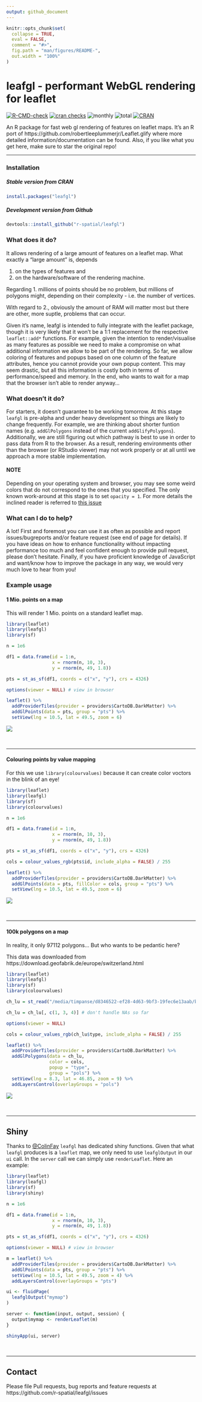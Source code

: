 ```yaml
---
output: github_document
---
```


```r
knitr::opts_chunk$set(
  collapse = TRUE,
  eval = FALSE,
  comment = "#>",
  fig.path = "man/figures/README-",
  out.width = "100%"
)
```

# leafgl - performant WebGL rendering for leaflet

[![R-CMD-check](https://github.com/r-spatial/leafgl/workflows/R-CMD-check/badge.svg)](https://github.com/r-spatial/leafgl/actions)
[![cran checks](https://badges.cranchecks.info/worst/leafgl.svg)](https://cran.r-project.org/web/checks/check_results_leafgl.html)
![monthly](http://cranlogs.r-pkg.org/badges/leafgl)
![total](http://cranlogs.r-pkg.org/badges/grand-total/leafgl)
[![CRAN](http://www.r-pkg.org/badges/version/leafgl?color=009999)](https://cran.r-project.org/package=leafgl)

An R package for fast web gl rendering of features on leaflet maps.
It's an R port of https://github.com/robertleeplummerjr/Leaflet.glify where 
more detailed information/documentation can be found. Also, if you like 
what you get here, make sure to star the original repo!

-----

### Installation

##### Stable version from CRAN

```r
install.packages("leafgl")
```

##### Development version from Github

```r
devtools::install_github("r-spatial/leafgl")
```


### What does it do?

It allows rendering of a large amount of features on a leaflet map. 
What exactly a "large amount" is, depends 

1. on the types of features and
2. on the hardware/software of the rendering machine. 

Regarding 1. millions of points should be no problem, but millions 
of polygons might, depending on their complexity - i.e. the number of 
vertices.

With regard to 2., obviously the amount of RAM will matter most but
there are other, more suptle, problems that can occur. 

Given it's name, leafgl is intended to fully integrate with the 
leaflet package, though it is very likely that it won't be a 1:1
replacement for the respective `leaflet::add*` functions. For example, 
given the intention to render/visualise as many features as possible we
need to make a compromise on what additional information we allow to be 
part of the rendering. So far, we allow coloring of features and popups
based on one column of the feature attributes, hence you cannot provide 
your own popup content. This may seem drastic, but all this information 
is costly both in terms of performance/speed and memory. In the end, who
wants to wait for a map that the browser isn't able to render anyway...

### What doesn't it do?

For starters, it doesn't guarantee to be working tomorrow. At this stage
`leafgl` is pre-alpha and under heavy development so things are 
likely to change frequently. For example, we are thinking about shorter 
funtion names (e.g. `addGlPolygons` instead of the current 
`addGlifyPolygons`). Additionally, we are still figuring out which 
pathway is best to use in order to pass data from R to the browser. As
a result, rendering environments other than the browser (or RStudio 
viewer) may not work properly or at all until we approach a more stable 
implementation.

#### NOTE

Depending on your operating system and browser, you may
see some weird colors that do not correspond to the ones that you
specified. The only known work-around at this stage is to set `opacity = 1`. 
For more details the inclined reader is referred to [this issue](https://github.com/r-spatial/leafgl/issues/4)

### What can I do to help?

A lot! First and foremost you can use it as often as possible and report
issues/bugreports and/or feature request (see end of page for details). 
If you have ideas on how to enhance functionality without impacting
performance too much and feel confident enough to provide pull
request, please don't hesitate. Finally, if you have proficient 
knowledge of JavaScript and want/know how to improve the package in any 
way, we would very much love to hear from you!

### Example usage

#### 1 Mio. points on a map

This will render 1 Mio. points on a standard leaflet map. 

```r
library(leaflet)
library(leafgl)
library(sf)

n = 1e6

df1 = data.frame(id = 1:n,
                 x = rnorm(n, 10, 3),
                 y = rnorm(n, 49, 1.8))

pts = st_as_sf(df1, coords = c("x", "y"), crs = 4326)

options(viewer = NULL) # view in browser

leaflet() %>%
  addProviderTiles(provider = providers$CartoDB.DarkMatter) %>%
  addGlPoints(data = pts, group = "pts") %>%
  setView(lng = 10.5, lat = 49.5, zoom = 6)

```

![](man/figures/pts_blue.png)

<br>

-----

#### Colouring points by value mapping

For this we use `library(colourvalues)` because it can create color 
voctors in the blink of an eye!

```r
library(leaflet)
library(leafgl)
library(sf)
library(colourvalues)

n = 1e6

df1 = data.frame(id = 1:n,
                 x = rnorm(n, 10, 3),
                 y = rnorm(n, 49, 1.8))

pts = st_as_sf(df1, coords = c("x", "y"), crs = 4326)

cols = colour_values_rgb(pts$id, include_alpha = FALSE) / 255

leaflet() %>%
  addProviderTiles(provider = providers$CartoDB.DarkMatter) %>%
  addGlPoints(data = pts, fillColor = cols, group = "pts") %>%
  setView(lng = 10.5, lat = 49.5, zoom = 6)

```

![](man/figures/pts_viridis.png)

<br>

-----

#### 100k polygons on a map

In reality, it only 97112 polygons... But who wants to be pedantic here?

This data was downloaded from https://download.geofabrik.de/europe/switzerland.html

```r
library(leaflet)
library(leafgl)
library(sf)
library(colourvalues)

ch_lu = st_read("/media/timpanse/d8346522-ef28-4d63-9bf3-19fec6e13aab/bu_lenovo/software/testing/mapview/switzerland/landuse.shp")

ch_lu = ch_lu[, c(1, 3, 4)] # don't handle NAs so far

options(viewer = NULL)

cols = colour_values_rgb(ch_lu$type, include_alpha = FALSE) / 255

leaflet() %>%
  addProviderTiles(provider = providers$CartoDB.DarkMatter) %>%
  addGlPolygons(data = ch_lu, 
                color = cols, 
                popup = "type",
                group = "pols") %>%
  setView(lng = 8.3, lat = 46.85, zoom = 9) %>% 
  addLayersControl(overlayGroups = "pols")
```

![](man/figures/polys_ch.png)

<br>

-----

## Shiny ##

Thanks to [@ColinFay](https://github.com/ColinFay) `leafgl` has dedicated shiny functions. Given that what `leafgl` produces is a `leaflet` map, we only need to
use `leafglOutput` in our `ui` call. In the `server` call we can simply use `renderLeaflet`. Here an example:

```r
library(leaflet)
library(leafgl)
library(sf)
library(shiny)

n = 1e6

df1 = data.frame(id = 1:n,
                 x = rnorm(n, 10, 3),
                 y = rnorm(n, 49, 1.8))

pts = st_as_sf(df1, coords = c("x", "y"), crs = 4326)

options(viewer = NULL) # view in browser

m = leaflet() %>%
  addProviderTiles(provider = providers$CartoDB.DarkMatter) %>%
  addGlPoints(data = pts, group = "pts") %>%
  setView(lng = 10.5, lat = 49.5, zoom = 4) %>% 
  addLayersControl(overlayGroups = "pts")

ui <- fluidPage(
  leafglOutput("mymap")
)

server <- function(input, output, session) {
  output$mymap <- renderLeaflet(m)
}

shinyApp(ui, server)
```
<br>

-----


## Contact ##

Please file Pull requests, bug reports and feature requests at https://github.com/r-spatial/leafgl/issues

